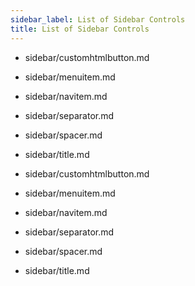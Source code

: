 ```yaml
---
sidebar_label: List of Sidebar Controls
title: List of Sidebar Controls
---          
```


- sidebar/customhtmlbutton.md
- sidebar/menuitem.md
- sidebar/navitem.md
- sidebar/separator.md
- sidebar/spacer.md
- sidebar/title.md




- sidebar/customhtmlbutton.md
- sidebar/menuitem.md
- sidebar/navitem.md
- sidebar/separator.md
- sidebar/spacer.md
- sidebar/title.md


